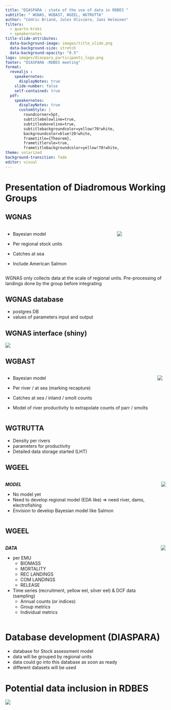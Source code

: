```yaml
---
title: "DIASPARA : state of the use of data in RDBES "
subtitle: " WGNAS, WGBAST, WGEEL, WGTRUTTA"
author: "Cédric Briand, Jules Oliviéro, Jani Helminen"
filters:
  - quarto-kroki
  - speakernotes
title-slide-attributes:
  data-background-image: images/title_slide.png
  data-background-size: stretch
  data-background-opacity: "0.5"
logo: images/diaspara_participants_logo.png
footer: "DIASPARA -RDBES meeting"
format: 
  revealjs :
    speakernotes:
      displayNotes: true
    slide-number: false  
    self-contained: true
  pdf:
    speakernotes:
      displayNotes: true
      customStyle: |
        roundcorner=5pt,
        subtitlebelowline=true,
        subtitleaboveline=true,
        subtitlebackgroundcolor=yellow!70!white,
        backgroundcolor=blue!20!white,
        frametitle={Theorem},
        frametitlerule=true,
        frametitlebackgroundcolor=yellow!70!white,
theme: solarized
background-transition: fade
editor: visual
---
```


# Presentation of Diadromous Working Groups

## WGNAS

:::::: columns
:::: column
::: incremental
-   Bayesian model

-   Per regional stock units

-   Catches at sea

-   Include American Salmon
:::
::::

::: column
![](images/phylogeographic_structuring_salmon.png){fig-align="center"}
:::
::::::

::: notes
WGNAS only collects data at the scale of regional units. Pre-processing of landings done by the group before integrating
:::

::: footer
:::

## WGNAS database

-   postgres DB
-   values of parameters input and output

## WGNAS interface (shiny)

![](images/wgnas_shiny.png){fig-align="center"}

## WGBAST

:::::: columns
:::: column
::: incremental
-   Bayesian model

-   Per river / at sea (marking recapture)

-   Catches at sea / inland / smolt counts

-   Model of river productivity to extrapolate counts of parr / smolts
:::
::::

::: column
![](images/assessment_units_wgbast.jpg){fig-align="center"}
:::
::::::

## WGTRUTTA

::: incremental
-   Density per rivers
-   parameters for productivity
-   Detailed data storage started (LHT)
:::

## WGEEL

:::::: columns
:::: column
***MODEL***

::: incremental
-   No model yet
-   Need to develop regional model (EDA like) =\> need river, dams, electrofishing
-   Envision to develop Bayesian model like Salmon
:::
::::

::: column
![](images/EMUS.png){fig-align="center"}
:::
::::::

## WGEEL {.scrollable}

:::::: columns
:::: column
***DATA***

::: incremental
-   per EMU
    -   BIOMASS
    -   MORTALITY
    -   REC LANDINGS
    -   COM LANDINGS
    -   RELEASE
-   Time series (recruitment, yellow eel, silver eel) & DCF data (sampling)
    -   Annual counts (or indices)
    -   Group metrics
    -   Individual metrics
:::
::::

::: column
![](images/EMUS.png){fig-align="center"}
:::
::::::

# Database development (DIASPARA)

-   database for Stock assessment model
-   data will be grouped by regional units
-   data could go into this database as soon as ready
-   different datasets will be used

# Potential data inclusion in RDBES {.smaller .scrollable}

![](images/data_RDBES.png){fig-align="top"}